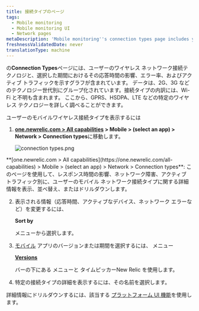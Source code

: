 ```yaml
---
title: 接続タイプのページ
tags:
  - Mobile monitoring
  - Mobile monitoring UI
  - Network pages
metaDescription: 'Mobile monitoring''s connection types page includes your mobile wireless connection types and their response time, network failure rate, and traffic.'
freshnessValidatedDate: never
translationType: machine
---
```



<InlinePopover type="mobile"/>の<DNT>**Connection Types**</DNT>ページには、ユーザーのワイヤレス ネットワーク接続テクノロジと、選択した期間におけるその応答時間の影響、エラー率、およびアクティブ トラフィックを示すグラフが含まれています。 データは、2G、3G などのテクノロジー世代別にグループ化されています。接続タイプの内訳には、Wi-Fi と不明も含まれます。 ここから、GPRS、HSDPA、LTE などの特定のワイヤレス テクノロジーを詳しく調べることができます。

ユーザーのモバイルワイヤレス接続タイプを表示するには

1. <DNT>**[one.newrelic.com > All capabilities](https://one.newrelic.com/all-capabilities) > Mobile > (select an app) > Network > Connection types**</DNT>に移動します。

   <img
     title="connection types.png"
     alt="connection types.png"
     src={mobileConnectionTypesSummary}
   />

<figcaption>
  <DNT>**[one.newrelic.com > All capabilities](https://one.newrelic.com/all-capabilities) > Mobile > (select an app) > Network > Connection types**</DNT>: このページを使用して、レスポンス時間の影響、ネットワーク障害、アクティブ トラフィック別に、ユーザーのモバイル ネットワーク接続タイプに関する詳細情報を表示、並べ替え、またはドリルダウンします。
</figcaption>

2. 表示される情報（応答時間、アクティブなデバイス、ネットワーク エラーなど）を変更するには、

   <DNT>**Sort by**</DNT>

   メニューから選択します。

3. [モバイル](/docs/query-your-data/explore-query-data/dashboards/manage-your-dashboard/#dash-time-picker) アプリのバージョンまたは期間を選択するには、 メニュー

   <DNT>[**Versions**](/docs/mobile-apps/versions)</DNT>

   バーの下にある メニューと タイムピッカーNew Relic を使用します。

4. 特定の接続タイプの詳細を表示するには、その名前を選択します。

詳細情報にドリルダウンするには、該当する [プラットフォーム UI 機能](/docs/new-relic-solutions/new-relic-one/introduction-new-relic-platform)を使用します。